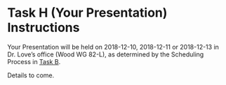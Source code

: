 # Task H (Your Presentation) Instructions {#taskH}

Your Presentation will be held on 2018-12-10, 2018-12-11 or 2018-12-13 in Dr. Love's office (Wood WG 82-L), as determined by the Scheduling Process in [Task B](#taskB).

Details to come.


